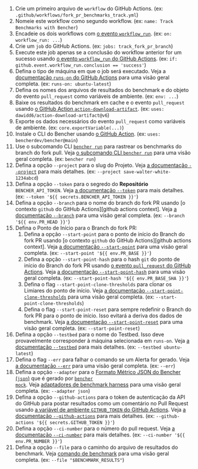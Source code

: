 
<PullRequestsForkTrackCode />

1. Crie um primeiro arquivo de `workflow` do GitHub Actions.
   (ex: `.github/workflows/fork_pr_benchmarks_track.yml`)
2. Nomeie este workflow como segundo workflow.
   (ex: `name: Track Benchmarks with Bencher`)
3. Encadeie os dois workflows com
   [o evento `workflow_run`][github actions workflow_run].
   (ex: `on: workflow_run: ...`)
4. Crie um `job` do GitHub Actions.
   (ex: `jobs: track_fork_pr_branch`)
5. Execute este job apenas se a conclusão do workflow anterior for um sucesso usando
   [o evento `workflow_run` do GitHub Actions][github actions workflow_run].
   (ex: `if: github.event.workflow_run.conclusion == 'success'`)
6. Defina o tipo de máquina em que o job será executado.
   Veja a [documentação `runs-on` do GitHub Actions][github actions runs-on]
   para uma visão geral completa.
   (ex: `runs-on: ubuntu-latest`)
7. Defina os nomes dos arquivos de resultados do benchmark e do objeto do evento `pull_request` como variáveis de ambiente.
   (ex: `env: ...`)
8. Baixe os resultados do benchmark em cache e o evento `pull_request`
   usando [o GitHub Action `action-download-artifact`][action download artifact].
   (ex: `uses: dawidd6/action-download-artifact@v6`)
10. Exporte os dados necessários do evento `pull_request` como variáveis de ambiente.
    (ex: `core.exportVariable(...)`)
11. Instale o CLI do Bencher usando [o GitHub Action][bencher cli github action].
   (ex: `uses: bencherdev/bencher@main`)
12. Use o subcomando CLI <code><a href="/pt/docs/explanation/bencher-run/">bencher run</a></code>
    para rastrear os benchmarks do branch do fork pull.
    Veja [o subcomando CLI `bencher run`][bencher run] para uma visão geral completa.
    (ex: `bencher run`)
13. Defina a opção `--project` para o slug do Projeto.
    Veja [a documentação `--project`][project option] para mais detalhes.
    (ex: `--project save-walter-white-1234abcd`)
14. Defina a opção `--token` para o segredo do **Repositório** `BENCHER_API_TOKEN`.
    Veja [a documentação `--token`][token option] para mais detalhes.
    (ex: `--token '${{ secrets.BENCHER_API_TOKEN }}'`)
15. Defina a opção `--branch` para o nome do branch do fork PR
    usando [o contexto `github` do GitHub Actions][github actions context].
    Veja [a documentação `--branch`][branch option] para uma visão geral completa.
    (ex: `--branch '${{ env.PR_HEAD }}'`)
13. Defina o Ponto de Início para o Branch do fork PR:
    1. Defina a opção `--start-point` para o ponto de início do Branch do fork PR
    usando [o contexto `github` do GitHub Actions][github actions context].
    Veja [a documentação `--start-point`][start point] para uma visão geral completa.
    (ex: `--start-point '${{ env.PR_BASE }}'`)
    2. Defina a opção `--start-point-hash` para o hash `git` do ponto de início do Branch do fork PR
    usando [o evento `pull_request` do GitHub Actions][github action pull_request].
    Veja [a documentação `--start-point-hash`][start point hash] para uma visão geral completa.
    (ex: `--start-point-hash '${{ env.PR_BASE_SHA }}'`)
    3. Defina o flag `--start-point-clone-thresholds` para clonar os Limiares do ponto de início.
    Veja [a documentação `--start-point-clone-thresholds`][start point clone thresholds] para uma visão geral completa.
    (ex: `--start-point-clone-thresholds`)
    4. Defina o flag `--start-point-reset` para sempre redefinir o Branch do fork PR para o ponto de início.
    Isso evitará a deriva dos dados de benchmark.
    Veja [a documentação `--start-point-reset`][start point reset] para uma visão geral completa.
    (ex: `--start-point-reset`)
14. Defina a opção `--testbed` para o nome do Testbed.
    Isso deve provavelmente corresponder à máquina selecionada em `runs-on`.
    Veja [a documentação `--testbed`][testbed option] para mais detalhes.
    (ex: `--testbed ubuntu-latest`)
15. Defina o flag `--err` para falhar o comando se um Alerta for gerado.
   Veja [a documentação `--err`][alert err] para uma visão geral completa.
   (ex: `--err`)
16. Defina a opção `--adapter` para o [Formato Métrico JSON do Bencher (`json`)][bmf] que é gerado por <code><a href="/pt/docs/reference/bencher-metric-format/#bencher-mock">bencher mock</a></code>.
   Veja [adaptadores de benchmark harness][adapter json] para uma visão geral completa.
   (ex: `--adapter json`)
17. Defina a opção `--github-actions` para o token de autenticação da API do GitHub para postar resultados como um comentário no Pull Request usando
    [a variável de ambiente `GITHUB_TOKEN` do GitHub Actions][github token].
    Veja [a documentação `--github-actions`][github actions option] para mais detalhes.
    (ex: `--github-actions '${{ secrets.GITHUB_TOKEN }}'`)
18. Defina a opção `--ci-number` para o número do pull request.
    Veja [a documentação `--ci-number`][ci number option] para mais detalhes.
    (ex: `--ci-number '${{ env.PR_NUMBER }}'`)
19. Defina a opção `--file` para o caminho do arquivo de resultados do benchmark.
    Veja [comando de benchmark][command argument] para uma visão geral completa.
    (ex: `--file "$BENCHMARK_RESULTS"`)

[github actions workflow_run]: https://docs.github.com/en/actions/using-workflows/events-that-trigger-workflows#workflow_run
[github actions runs-on]: https://docs.github.com/en/actions/using-workflows/workflow-syntax-for-github-actions#jobsjob_idruns-on
[action download artifact]: https://github.com/dawidd6/action-download-artifact
[bencher cli github action]: https://github.com/marketplace/actions/bencher-cli
[github action pull_request]: https://docs.github.com/en/webhooks/webhook-events-and-payloads#pull_request
[github token]: https://docs.github.com/en/actions/security-guides/automatic-token-authentication

[bencher run]: /pt/docs/explanation/bencher-run/
[project option]: /pt/docs/explanation/bencher-run/#--project-project
[token option]: /pt/docs/explanation/bencher-run/#--token-token
[branch option]: /pt/docs/explanation/branch-selection/#--branch-branch
[start point]: /pt/docs/explanation/branch-selection/#--start-point-branch
[start point hash]: /pt/docs/explanation/branch-selection/#--start-point-hash-hash
[start point clone thresholds]: /pt/docs/explanation/branch-selection/#--start-point-clone-thresholds
[start point reset]: /pt/docs/explanation/branch-selection/#--start-point-reset
[testbed option]: /pt/docs/explanation/bencher-run/#--testbed-testbed
[alert err]: /pt/docs/explanation/thresholds/#--err
[bmf]: /pt/docs/reference/bencher-metric-format/
[adapter json]: /pt/docs/explanation/adapters/#-json
[github actions option]: /pt/docs/explanation/bencher-run/#--github-actions-github_token
[ci number option]: /pt/docs/explanation/bencher-run/#--ci-id-id
[command argument]: /pt/docs/explanation/bencher-run/#benchmark-command
